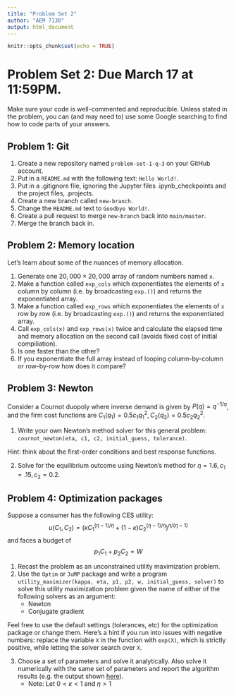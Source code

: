 ```yaml
---
title: "Problem Set 2"
author: "AEM 7130"
output: html_document
---
```


```r
knitr::opts_chunk$set(echo = TRUE)
```

# Problem Set 2: Due March 17 at 11:59PM.

Make sure your code is well-commented and reproducible. Unless stated in the problem, you can (and may need to) use some Google searching to find how to code parts of your answers.

## Problem 1: Git

1. Create a new repository named `problem-set-1-q-3` on your GitHub account.
2. Put in a `README.md` with the following text: `Hello World!`.
3. Put in a .gitignore file, ignoring the Jupyter files .ipynb_checkpoints and the project files, .projects.
4. Create a new branch called `new-branch`.
5. Change the `README.md` text to `Goodbye World!`.
6. Create a pull request to merge `new-branch` back into `main/master`.
7. Merge the branch back in.

## Problem 2: Memory location


Let's learn about some of the nuances of memory allocation.

1. Generate one $20,000 \times 20,000$ array of random numbers named `x`. 
2. Make a function called `exp_cols` which exponentiates the elements of `x` column by column (i.e. by broadcasting `exp.()`) and returns the exponentiated array.
3. Make a function called `exp_rows` which exponentiates the elements of `x` row by row (i.e. by broadcasting `exp.()`) and returns the exponentiated array.
4. Call `exp_cols(x)` and `exp_rows(x)` twice and calculate the elapsed time and memory allocation on the second call (avoids fixed cost of initial compiliation).
5. Is one faster than the other?
6. If you exponentiate the full array instead of looping column-by-column or row-by-row how does it compare?

## Problem 3: Newton

Consider a Cournot duopoly where inverse demand is given by $P(q) = q^{-1/\eta}$, and the firm cost functions are $C_1(q_1) = 0.5 c_1 q_1^2, C_2(q_2) = 0.5 c_2 q^2_2$. 

1. Write your own Newton's method solver for this general problem: `cournot_newton(eta, c1, c2, initial_guess, tolerance)`.

Hint: think about the first-order conditions and best response functions.

2. Solve for the equilibrium outcome using Newton's method for $\eta = 1.6, c_1 = .15, c_2 = 0.2$.

## Problem 4: Optimization packages

Suppose a consumer has the following CES utility:
$$u(C_1, C_2) = (\kappa C_1^{(\eta - 1)/\eta} + (1-\kappa) C_2^{(\eta - 1)/\eta} ) ^{\eta/(\eta-1)}$$
and faces a budget of
$$ p_1 C_1 + p_2 C_2 = W$$

1. Recast the problem as an unconstrained utility maximization problem.
2. Use the `Optim` or `JuMP` package and write a program   
`utility_maximizer(kappa, eta, p1, p2, w, initial_guess, solver)` to solve this utility maximization problem given the name of either of the following solvers as an argument:
    - Newton
    - Conjugate gradient
    
Feel free to use the default settings (tolerances, etc) for the optimization package or change them. Here's a hint if you run into issues with negative numbers: replace the variable `X` in the function with `exp(X)`, which is strictly positive, while letting the solver search over `X`.

3. Choose a set of parameters and solve it analytically. Also solve it numerically with the same set of parameters and report the algorithm results (e.g. the output shown [here](https://julianlsolvers.github.io/Optim.jl/stable/#algo/cg/)).
   - Note: Let $0 < \kappa < 1$ and $\eta > 1$